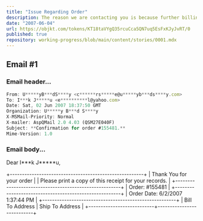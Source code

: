 ```yaml
---
title: "Issue Regarding Order"
description: The reason we are contacting you is because further billing information is needed to process your order.
date: "2007-06-04"
url: https://objkt.com/tokens/KT18taVYgQ35rcuCca5QN7uq5EsFxKJyJvRT/0
published: true
repository: working-progress/blob/main/content/stories/0001.mdx
---
```


## Email #1

### Email header...

```ts
From: U*****yB***dS****y <c******rs*****e@u*****yb***ds****y.com>
To: I***k J*****u <e**********l@yahoo.com>
Date: Sat, 02 Jun 2007 18:37:50 GMT
Organization: U*****y B***d S****y
X-MSMail-Priority: Normal
X-mailer: AspQMail 2.0 4.03 (QSM27E040F)
Subject: **Confirmation for order #155481.**
Mime-Version: 1.0
```

### Email body...

Dear I\*\*\*k J\*\*\*\*\*u,

+-------------------------------------------------------+
|                Thank You for your order               |
| Please print a copy of this receipt for your records. |
+-------------------------------------------------------+
| Order: \#155481                                        |
+-------------------------------------------------------+
| Order Date: 6/2/2007 1:37:44 PM                       |
+-------------------------------------------------------+
| Bill To Address           | Ship To Address           |
+---------------------------+---------------------------+

